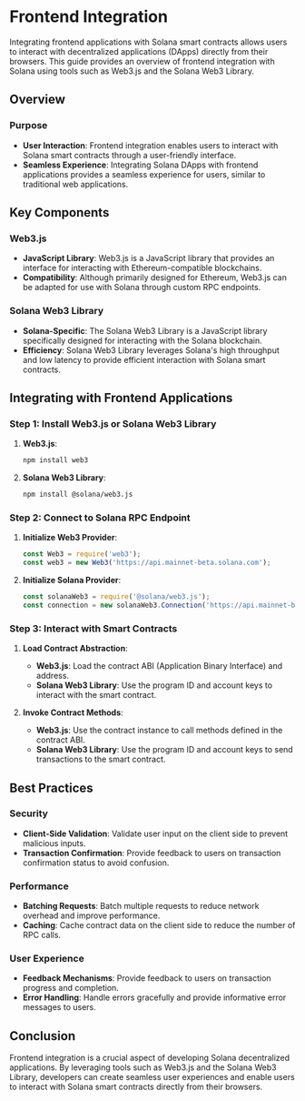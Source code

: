 # Frontend Integration

Integrating frontend applications with Solana smart contracts allows users to interact with decentralized applications (DApps) directly from their browsers. This guide provides an overview of frontend integration with Solana using tools such as Web3.js and the Solana Web3 Library.

## Overview

### Purpose

- **User Interaction**: Frontend integration enables users to interact with Solana smart contracts through a user-friendly interface.
- **Seamless Experience**: Integrating Solana DApps with frontend applications provides a seamless experience for users, similar to traditional web applications.

## Key Components

### Web3.js

- **JavaScript Library**: Web3.js is a JavaScript library that provides an interface for interacting with Ethereum-compatible blockchains.
- **Compatibility**: Although primarily designed for Ethereum, Web3.js can be adapted for use with Solana through custom RPC endpoints.

### Solana Web3 Library

- **Solana-Specific**: The Solana Web3 Library is a JavaScript library specifically designed for interacting with the Solana blockchain.
- **Efficiency**: Solana Web3 Library leverages Solana's high throughput and low latency to provide efficient interaction with Solana smart contracts.

## Integrating with Frontend Applications

### Step 1: Install Web3.js or Solana Web3 Library

1. **Web3.js**:
    ```sh
    npm install web3
    ```

2. **Solana Web3 Library**:
    ```sh
    npm install @solana/web3.js
    ```

### Step 2: Connect to Solana RPC Endpoint

1. **Initialize Web3 Provider**:
    ```javascript
    const Web3 = require('web3');
    const web3 = new Web3('https://api.mainnet-beta.solana.com');
    ```

2. **Initialize Solana Provider**:
    ```javascript
    const solanaWeb3 = require('@solana/web3.js');
    const connection = new solanaWeb3.Connection('https://api.mainnet-beta.solana.com');
    ```

### Step 3: Interact with Smart Contracts

1. **Load Contract Abstraction**:
    - **Web3.js**: Load the contract ABI (Application Binary Interface) and address.
    - **Solana Web3 Library**: Use the program ID and account keys to interact with the smart contract.

2. **Invoke Contract Methods**:
    - **Web3.js**: Use the contract instance to call methods defined in the contract ABI.
    - **Solana Web3 Library**: Use the program ID and account keys to send transactions to the smart contract.

## Best Practices

### Security

- **Client-Side Validation**: Validate user input on the client side to prevent malicious inputs.
- **Transaction Confirmation**: Provide feedback to users on transaction confirmation status to avoid confusion.

### Performance

- **Batching Requests**: Batch multiple requests to reduce network overhead and improve performance.
- **Caching**: Cache contract data on the client side to reduce the number of RPC calls.

### User Experience

- **Feedback Mechanisms**: Provide feedback to users on transaction progress and completion.
- **Error Handling**: Handle errors gracefully and provide informative error messages to users.

## Conclusion

Frontend integration is a crucial aspect of developing Solana decentralized applications. By leveraging tools such as Web3.js and the Solana Web3 Library, developers can create seamless user experiences and enable users to interact with Solana smart contracts directly from their browsers.
